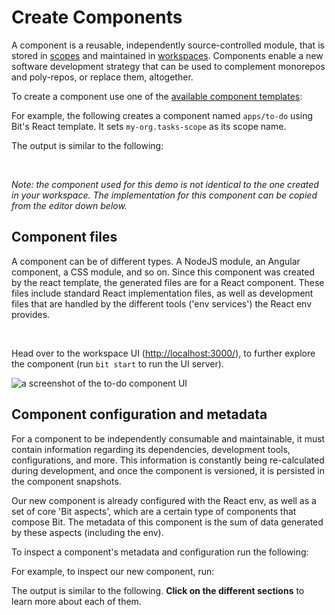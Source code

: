 
# Create Components

A component is a reusable, independently source-controlled module, that is stored in [scopes](https://bit.dev/docs/scope/scope-overview) and maintained in [workspaces](https://bit.dev/docs/workspace/workspace-overview).
Components enable a new software development strategy that can be used to complement monorepos and poly-repos, or replace them, altogether.

To create a component use one of the [available component templates](https://bit.dev/docs/dev-services/generator/generator-overview#component-templates):

<BitCreate />

For example, the following creates a component named `apps/to-do` using Bit's React template. It sets `my-org.tasks-scope` as its scope name.

<BitCreateWithExample />

The output is similar to the following:

<BitCreateOutput />

<TodoCardAndAbout />

<br />

_Note: the component used for this demo is not identical to the one created in your workspace. The implementation for this component can be copied from the editor down below._

## Component files

A component can be of different types. A NodeJS module, an Angular component, a CSS module, and so on.
Since this component was created by the react template, the generated files are for a React component.
These files include standard React implementation files, as well as development files that are handled by the different tools ('env services') the React env provides.

<ExploreComponentFiles />

<br />

Head over to the workspace UI ([http://localhost:3000/](http://localhost:3000/)), to further explore the component (run `bit start` to run the UI server).

<Image maxWidth={700} src={todoScreenshot} hasBackground alt="a screenshot of the to-do component UI" />

## Component configuration and metadata

For a component to be independently consumable and maintainable, it must contain information regarding its dependencies, development tools, configurations, and more.
This information is constantly being re-calculated during development, and once the component is versioned, it is persisted in the component snapshots.

Our new component is already configured with the React env, as well as a set of core 'Bit aspects', which are a certain type of components that compose Bit.
The metadata of this component is the sum of data generated by these aspects (including the env).

To inspect a component's metadata and configuration run the following:

<BitShow />

For example, to inspect our new component, run:

<BitShowWithExample />

The output is similar to the following. **Click on the different sections** to learn more about each of them.

<BitShowExample />
